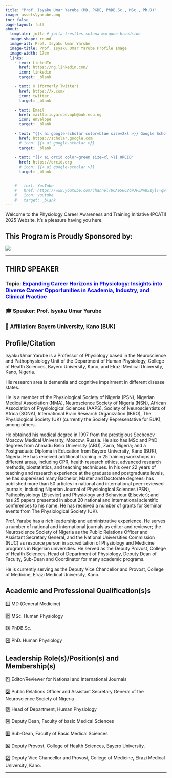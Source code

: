 ```yaml
---
title: "Prof. Isyaku Umar Yarube (MD, PGDE, PhDB.Sc., MSc., Ph.D)"
image: assets\yarube.png
toc: false
page-layout: full
about: 
  template: jolla # jolla trestles solana marquee broadside
  image-shape: round
  image-alt: Prof. Isyaku Umar Yarube
  image-title: Prof. Isyaku Umar Yarube Profile Image
  image-width: 17em
  links:
    - text: LinkedIn
      href: https://ng.linkedin.com/
      icon: linkedin
      target: _blank

    - text: X (formerly Twitter)
      href: https://x.com/
      icon: twitter
      target: _blank

    - text: Email
      href: mailto:iuyarube.mph@buk.edu.ng
      icon: envelope
      target: _blank

    - text: "{{< ai google-scholar color=blue size=2xl >}} Google Scholar"
      href: https://scholar.google.com
      # icon: {{< ai google-scholar >}}
      target: _blank
    
    - text: "{{< ai orcid color=green size=xl >}} ORCID"
      href: https://orcid.org
      # icon: {{< ai google-scholar >}}
      target: _blank


    # - text: YouTube
    #   href: https://www.youtube.com/channel/UCAe5662cWJF5NW851ylT-qw
    #   icon: youtube
    #   target: _blank
---
```


Welcome to the Physiology Career Awareness and Training Initiative (PCATI) 2025 Website. It's a pleasure having you here.

## **This Program is Proudly Sponsored by:**

![](assets\the-physiological-society-logo.png)

------------------------------------------------------------------------

::: callout-note
## THIRD SPEAKER

### Topic: [**Expanding Career Horizons in Physiology: Insights into Diverse Career Opportunities in Academia, Industry, and Clinical Practice**]{style="color: blue"}

### 🎓 Speaker: Prof. Isyaku Umar Yarube

### 🏢 Affiliation: Bayero University, Kano (BUK)
:::

## Profile/Citation

Isyaku Umar Yarube is a Professor of Physiology based in the Neuroscience and Pathophysiology Unit of the Department of Human Physiology, College of Health Sciences, Bayero University, Kano, and Elrazi Medical University, Kano, Nigeria.

His research area is dementia and cognitive impairment in different disease states.

He is a member of the Physiological Society of Nigeria (PSN), Nigerian Medical Association (NMA), Neuroscience Society of Nigeria (NSN), African Association of Physiological Sciences (AAPS), Society of Neuroscientists of Africa (SONA), International Brain Research
Organization (IBRO), The Physiological Society (UK) (currently the Society Representative for BUK), among others.

He obtained his medical degree in 1997 from the prestigious Sechenov Moscow Medical University, Moscow, Russia. He also has MSc and PhD degrees from Ahmadu Bello University (ABU), Zaria, Nigeria; and a Postgraduate Diploma in Education from Bayero University, Kano (BUK), Nigeria. He has received additional training in 25 training
workshops in different areas, including CPR, health research ethics, advanced research methods, biostatistics, and teaching techniques.
In his over 22 years of teaching and research experience at the graduate and postgraduate levels, he has supervised many Bachelor, Master and Doctorate degrees; has published more
than 50 articles in national and international peer-reviewed journals, including Nigerian Journal of Physiological Sciences (PSN), Pathophysiology (Elsevier) and Physiology and
Behaviour (Elsevier); and has 25 papers presented in about 20 national and international scientific conferences to his name. He has received a number of grants for Seminar events
from The Physiological Society (UK).

Prof. Yarube has a rich leadership and administrative experience. He serves a number of national and international journals as editor and reviewer; the Neuroscience Society of Nigeria as the Public Relations Officer and Assistant Secretary General, and the National
Universities Commission (NUC) as resource person in accreditation of Physiology and Medicine programs in Nigerian universities. He served as the Deputy Provost, College of Health Sciences, Head of Department of Physiology, Deputy Dean of Faculty, Sub-Dean and
Coordinator for many academic programs. 

He is currently serving as the Deputy Vice Chancellor and Provost, College of Medicine, Elrazi Medical University, Kano. 


## Academic and Professional Qualification(s)s

1️⃣ MD (General Medicine)

2️⃣ MSc. Human Physiology

3️⃣ PhDB.Sc.

4️⃣ PhD. Human Physiology


## Leadership Role(s)/Position(s) and Membership(s)

1️⃣ Editor/Reviewer for National and International Journals

2️⃣ Public Relations Officer and Assistant Secretary General of the Neuroscience Society of Nigeria

3️⃣ Head of Department, Human Physiology

4️⃣ Deputy Dean, Faculty of basic Medical Sciences

5️⃣ Sub-Dean, Faculty of Basic Medical Sciences

6️⃣ Deputy Provost, College of Health Sciences, Bayero University.

7️⃣ Deputy Vice Chancellor and Provost, College of Medicine, Elrazi Medical University, Kano.


```{=html}
<!-- **Role:** Teaching and Research 

**Teaching Focus:** Training Medical, Allied Health Sciences and core Physiology and Anatomy students.

**Research Focus:** Investigating population specific mutations associated with cardiovascular and other diseases of public health concern

## Current Research Projects
➡️ Investigating genetic predisposition to preeclampsia in Northern Nigeria

➡️ Population Specific Mutations linked to familial hypercholesterolemia. -->
```

------------------------------------------------------------------------